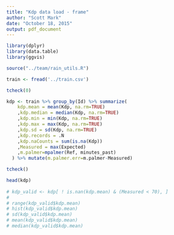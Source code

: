 ```yaml
---
title: "Kdp data load - frame"
author: "Scott Mark"
date: "October 18, 2015"
output: pdf_document
---
```




```r
library(dplyr)
library(data.table)
library(ggvis)

source("../team/rain_utils.R")

train <- fread('../train.csv')

tcheck(0)

kdp <- train %>% group_by(Id) %>% summarize(
    kdp.mean = mean(Kdp, na.rm=TRUE)
    ,kdp.median = median(Kdp, na.rm=TRUE)
    ,kdp.min = min(Kdp, na.rm=TRUE)
    ,kdp.max = max(Kdp, na.rm=TRUE)
    ,kdp.sd = sd(Kdp, na.rm=TRUE)
    ,kdp.records = .N
    ,kdp.naCounts = sum(is.na(Kdp))
    ,Measured = max(Expected)
    ,m.palmer=mpalmer(Ref, minutes_past)
  ) %>% mutate(m.palmer.err=m.palmer-Measured)

tcheck()

head(kdp)
  
# kdp_valid <- kdp[ ! is.nan(kdp.mean) & (Measured < 70), ]
# 
# range(kdp_valid$kdp.mean)
# hist(kdp_valid$kdp.mean)
# sd(kdp_valid$kdp.mean)
# mean(kdp_valid$kdp.mean)
# median(kdp_valid$kdp.mean)

```

